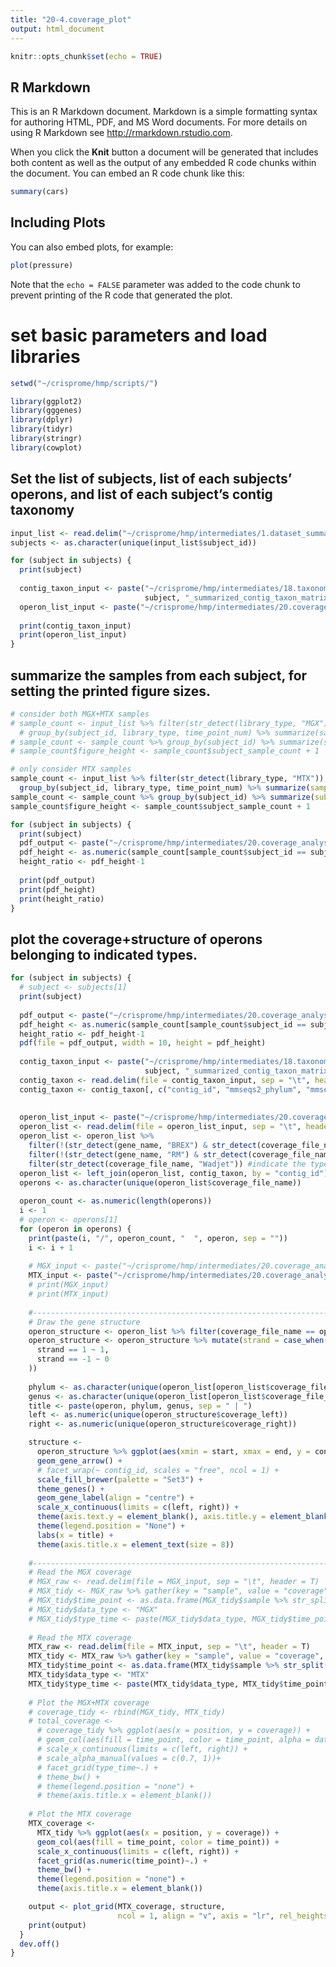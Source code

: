```yaml
---
title: "20-4.coverage_plot"
output: html_document
---
```


```r
knitr::opts_chunk$set(echo = TRUE)
```

## R Markdown

This is an R Markdown document. Markdown is a simple formatting syntax for authoring HTML, PDF, and MS Word documents. For more details on using R Markdown see <http://rmarkdown.rstudio.com>.

When you click the **Knit** button a document will be generated that includes both content as well as the output of any embedded R code chunks within the document. You can embed an R code chunk like this:

```r
summary(cars)
```

## Including Plots

You can also embed plots, for example:

```r
plot(pressure)
```

Note that the `echo = FALSE` parameter was added to the code chunk to prevent printing of the R code that generated the plot.

# set basic parameters and load libraries
```r
setwd("~/crisprome/hmp/scripts/")

library(ggplot2)
library(gggenes)
library(dplyr)
library(tidyr)
library(stringr)
library(cowplot)
```


## Set the list of subjects, list of each subjects' operons, and list of each subject's contig taxonomy
```r
input_list <- read.delim("~/crisprome/hmp/intermediates/1.dataset_summary/1-8.total_nonIBD_metadata", sep = "\t", header = T)
subjects <- as.character(unique(input_list$subject_id))

for (subject in subjects) {
  print(subject)
  
  contig_taxon_input <- paste("~/crisprome/hmp/intermediates/18.taxonomy_annotation/summarized_mmseqs2_results/", 
                              subject, "_summarized_contig_taxon_matrix.txt", sep = "")
  operon_list_input <- paste("~/crisprome/hmp/intermediates/20.coverage_analysis/operon_structures/", subject, "_operon_structures.txt", sep = "")
  
  print(contig_taxon_input)
  print(operon_list_input)
}
```

## summarize the samples from each subject, for setting the printed figure sizes.
```r
# consider both MGX+MTX samples
# sample_count <- input_list %>% filter(str_detect(library_type, "MGX") | str_detect(library_type, "MTX")) %>% 
  # group_by(subject_id, library_type, time_point_num) %>% summarize(sample_count = n())
# sample_count <- sample_count %>% group_by(subject_id) %>% summarize(subject_sample_count = n())
# sample_count$figure_height <- sample_count$subject_sample_count + 1

# only consider MTX samples
sample_count <- input_list %>% filter(str_detect(library_type, "MTX")) %>% 
  group_by(subject_id, library_type, time_point_num) %>% summarize(sample_count = n())
sample_count <- sample_count %>% group_by(subject_id) %>% summarize(subject_sample_count = n())
sample_count$figure_height <- sample_count$subject_sample_count + 1

for (subject in subjects) {
  print(subject)
  pdf_output <- paste("~/crisprome/hmp/intermediates/20.coverage_analysis/coverage_plot/", subject, "_operon_coverages.pdf", sep = "")
  pdf_height <- as.numeric(sample_count[sample_count$subject_id == subject, 3])
  height_ratio <- pdf_height-1
  
  print(pdf_output)
  print(pdf_height)
  print(height_ratio)
}
```


## plot the coverage+structure of operons belonging to indicated types.
```r
for (subject in subjects) {
  # subject <- subjects[1]
  print(subject)
  
  pdf_output <- paste("~/crisprome/hmp/intermediates/20.coverage_analysis/coverage_plot/", subject, "_Wadjet_operon_coverages.pdf", sep = "")
  pdf_height <- as.numeric(sample_count[sample_count$subject_id == subject, 3])
  height_ratio <- pdf_height-1
  pdf(file = pdf_output, width = 10, height = pdf_height)
  
  contig_taxon_input <- paste("~/crisprome/hmp/intermediates/18.taxonomy_annotation/summarized_mmseqs2_results/", 
                              subject, "_summarized_contig_taxon_matrix.txt", sep = "")
  contig_taxon <- read.delim(file = contig_taxon_input, sep = "\t", header = T)
  contig_taxon <- contig_taxon[, c("contig_id", "mmseqs2_phylum", "mmseqs2_genus")]
  
  
  operon_list_input <- paste("~/crisprome/hmp/intermediates/20.coverage_analysis/operon_structures/", subject, "_operon_structures.txt", sep = "")
  operon_list <- read.delim(file = operon_list_input, sep = "\t", header = T)
  operon_list <- operon_list %>% 
    filter(!(str_detect(gene_name, "BREX") & str_detect(coverage_file_name, "RM"))) %>% 
    filter(!(str_detect(gene_name, "RM") & str_detect(coverage_file_name, "BREX"))) %>% 
    filter(str_detect(coverage_file_name, "Wadjet")) #indicate the type of systems for plotting
  operon_list <- left_join(operon_list, contig_taxon, by = "contig_id")
  operons <- as.character(unique(operon_list$coverage_file_name))
  
  operon_count <- as.numeric(length(operons))
  i <- 1
  # operon <- operons[1]
  for (operon in operons) {
    print(paste(i, "/", operon_count, "  ", operon, sep = ""))
    i <- i + 1
    
    # MGX_input <- paste("~/crisprome/hmp/intermediates/20.coverage_analysis/coverage_depth/MGX/", subject, "/", operon, ".txt", sep = "")
    MTX_input <- paste("~/crisprome/hmp/intermediates/20.coverage_analysis/coverage_depth_with_wholeness/MTX/", subject, "/", operon, ".txt", sep = "")
    # print(MGX_input)
    # print(MTX_input)
    
    #---------------------------------------------------------------------------------------------------------------------------------
    # Draw the gene structure
    operon_structure <- operon_list %>% filter(coverage_file_name == operon)
    operon_structure <- operon_structure %>% mutate(strand = case_when(
      strand == 1 ~ 1, 
      strand == -1 ~ 0
    ))
    
    phylum <- as.character(unique(operon_list[operon_list$coverage_file_name == operon, "mmseqs2_phylum"]))
    genus <- as.character(unique(operon_list[operon_list$coverage_file_name == operon, "mmseqs2_genus"]))
    title <- paste(operon, phylum, genus, sep = " | ")
    left <- as.numeric(unique(operon_structure$coverage_left))
    right <- as.numeric(unique(operon_structure$coverage_right))

    structure <- 
      operon_structure %>% ggplot(aes(xmin = start, xmax = end, y = contig_id, fill = gene_name, label = gene_name, forward = strand)) +
      geom_gene_arrow() +
      # facet_wrap(~ contig_id, scales = "free", ncol = 1) +
      scale_fill_brewer(palette = "Set3") +
      theme_genes() +
      geom_gene_label(align = "centre") + 
      scale_x_continuous(limits = c(left, right)) +
      theme(axis.text.y = element_blank(), axis.title.y = element_blank()) + 
      theme(legend.position = "None") + 
      labs(x = title) + 
      theme(axis.title.x = element_text(size = 8))
    
    #---------------------------------------------------------------------------------------------------------------------------------
    # Read the MGX coverage
    # MGX_raw <- read.delim(file = MGX_input, sep = "\t", header = T)
    # MGX_tidy <- MGX_raw %>% gather(key = "sample", value = "coverage", colnames(MGX_raw)[3:ncol(MGX_raw)])
    # MGX_tidy$time_point <- as.data.frame(MGX_tidy$sample %>% str_split(pattern = "_"))[2, ] %>% t() %>% str_remove_all("C")
    # MGX_tidy$data_type <- "MGX"
    # MGX_tidy$type_time <- paste(MGX_tidy$data_type, MGX_tidy$time_point, sep = "_")
    
    # Read the MTX coverage
    MTX_raw <- read.delim(file = MTX_input, sep = "\t", header = T)
    MTX_tidy <- MTX_raw %>% gather(key = "sample", value = "coverage", colnames(MTX_raw)[3:ncol(MTX_raw)])
    MTX_tidy$time_point <- as.data.frame(MTX_tidy$sample %>% str_split(pattern = "_"))[2, ] %>% t() %>% str_remove_all("C")
    MTX_tidy$data_type <- "MTX"
    MTX_tidy$type_time <- paste(MTX_tidy$data_type, MTX_tidy$time_point, sep = "_")
    
    # Plot the MGX+MTX coverage
    # coverage_tidy <- rbind(MGX_tidy, MTX_tidy)
    # total_coverage <- 
      # coverage_tidy %>% ggplot(aes(x = position, y = coverage)) + 
      # geom_col(aes(fill = time_point, color = time_point, alpha = data_type)) + 
      # scale_x_continuous(limits = c(left, right)) + 
      # scale_alpha_manual(values = c(0.7, 1))+
      # facet_grid(type_time~.) + 
      # theme_bw() +
      # theme(legend.position = "none") + 
      # theme(axis.title.x = element_blank())
    
    # Plot the MTX coverage
    MTX_coverage <-
      MTX_tidy %>% ggplot(aes(x = position, y = coverage)) +
      geom_col(aes(fill = time_point, color = time_point)) +
      scale_x_continuous(limits = c(left, right)) +
      facet_grid(as.numeric(time_point)~.) +
      theme_bw() +
      theme(legend.position = "none") +
      theme(axis.title.x = element_blank())

    output <- plot_grid(MTX_coverage, structure, 
                        ncol = 1, align = "v", axis = "lr", rel_heights =c(height_ratio, 1))
    print(output)
  }
  dev.off()
}
```

